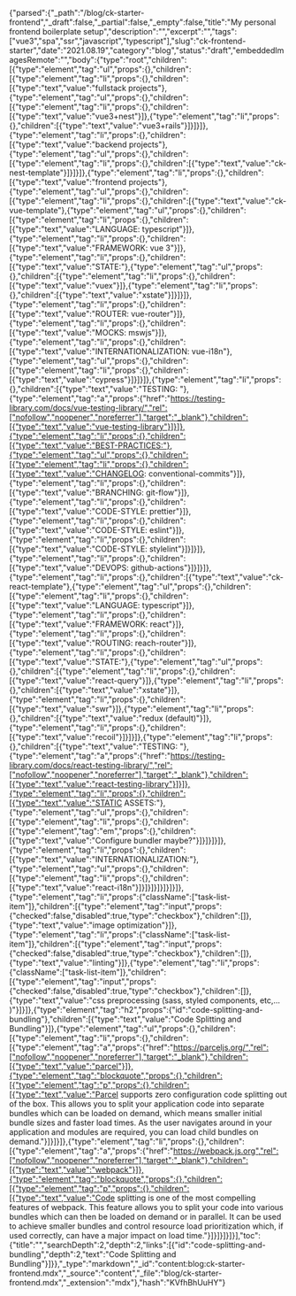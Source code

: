 {"parsed":{"_path":"/blog/ck-starter-frontend","_draft":false,"_partial":false,"_empty":false,"title":"My personal frontend boilerplate setup","description":"","excerpt":"","tags":["vue3","spa","ssr","javascript","typescript"],"slug":"ck-frontend-starter","date":"2021.08.19","category":"blog","status":"draft","embeddedImagesRemote":"","body":{"type":"root","children":[{"type":"element","tag":"ul","props":{},"children":[{"type":"element","tag":"li","props":{},"children":[{"type":"text","value":"fullstack projects"},{"type":"element","tag":"ul","props":{},"children":[{"type":"element","tag":"li","props":{},"children":[{"type":"text","value":"vue3+nest"}]},{"type":"element","tag":"li","props":{},"children":[{"type":"text","value":"vue3+rails"}]}]}]},{"type":"element","tag":"li","props":{},"children":[{"type":"text","value":"backend projects"},{"type":"element","tag":"ul","props":{},"children":[{"type":"element","tag":"li","props":{},"children":[{"type":"text","value":"ck-nest-template"}]}]}]},{"type":"element","tag":"li","props":{},"children":[{"type":"text","value":"frontend projects"},{"type":"element","tag":"ul","props":{},"children":[{"type":"element","tag":"li","props":{},"children":[{"type":"text","value":"ck-vue-template"},{"type":"element","tag":"ul","props":{},"children":[{"type":"element","tag":"li","props":{},"children":[{"type":"text","value":"LANGUAGE: typescript"}]},{"type":"element","tag":"li","props":{},"children":[{"type":"text","value":"FRAMEWORK: vue 3"}]},{"type":"element","tag":"li","props":{},"children":[{"type":"text","value":"STATE:"},{"type":"element","tag":"ul","props":{},"children":[{"type":"element","tag":"li","props":{},"children":[{"type":"text","value":"vuex"}]},{"type":"element","tag":"li","props":{},"children":[{"type":"text","value":"xstate"}]}]}]},{"type":"element","tag":"li","props":{},"children":[{"type":"text","value":"ROUTER: vue-router"}]},{"type":"element","tag":"li","props":{},"children":[{"type":"text","value":"MOCKS: mswjs"}]},{"type":"element","tag":"li","props":{},"children":[{"type":"text","value":"INTERNATIONALIZATION: vue-i18n"},{"type":"element","tag":"ul","props":{},"children":[{"type":"element","tag":"li","props":{},"children":[{"type":"text","value":"cypress"}]}]}]},{"type":"element","tag":"li","props":{},"children":[{"type":"text","value":"TESTING: "},{"type":"element","tag":"a","props":{"href":"https://testing-library.com/docs/vue-testing-library/","rel":["nofollow","noopener","noreferrer"],"target":"_blank"},"children":[{"type":"text","value":"vue-testing-library"}]}]},{"type":"element","tag":"li","props":{},"children":[{"type":"text","value":"BEST-PRACTICES:"},{"type":"element","tag":"ul","props":{},"children":[{"type":"element","tag":"li","props":{},"children":[{"type":"text","value":"CHANGELOG: conventional-commits"}]},{"type":"element","tag":"li","props":{},"children":[{"type":"text","value":"BRANCHING: git-flow"}]},{"type":"element","tag":"li","props":{},"children":[{"type":"text","value":"CODE-STYLE: prettier"}]},{"type":"element","tag":"li","props":{},"children":[{"type":"text","value":"CODE-STYLE: eslint"}]},{"type":"element","tag":"li","props":{},"children":[{"type":"text","value":"CODE-STYLE: stylelint"}]}]}]},{"type":"element","tag":"li","props":{},"children":[{"type":"text","value":"DEVOPS: github-actions"}]}]}]},{"type":"element","tag":"li","props":{},"children":[{"type":"text","value":"ck-react-template"},{"type":"element","tag":"ul","props":{},"children":[{"type":"element","tag":"li","props":{},"children":[{"type":"text","value":"LANGUAGE: typescript"}]},{"type":"element","tag":"li","props":{},"children":[{"type":"text","value":"FRAMEWORK: react"}]},{"type":"element","tag":"li","props":{},"children":[{"type":"text","value":"ROUTING: reach-router"}]},{"type":"element","tag":"li","props":{},"children":[{"type":"text","value":"STATE:"},{"type":"element","tag":"ul","props":{},"children":[{"type":"element","tag":"li","props":{},"children":[{"type":"text","value":"react-query"}]},{"type":"element","tag":"li","props":{},"children":[{"type":"text","value":"xstate"}]},{"type":"element","tag":"li","props":{},"children":[{"type":"text","value":"swr"}]},{"type":"element","tag":"li","props":{},"children":[{"type":"text","value":"redux (default)"}]},{"type":"element","tag":"li","props":{},"children":[{"type":"text","value":"recoil"}]}]}]},{"type":"element","tag":"li","props":{},"children":[{"type":"text","value":"TESTING: "},{"type":"element","tag":"a","props":{"href":"https://testing-library.com/docs/react-testing-library/","rel":["nofollow","noopener","noreferrer"],"target":"_blank"},"children":[{"type":"text","value":"react-testing-library"}]}]},{"type":"element","tag":"li","props":{},"children":[{"type":"text","value":"STATIC ASSETS:"},{"type":"element","tag":"ul","props":{},"children":[{"type":"element","tag":"li","props":{},"children":[{"type":"element","tag":"em","props":{},"children":[{"type":"text","value":"Configure bundler maybe?"}]}]}]}]},{"type":"element","tag":"li","props":{},"children":[{"type":"text","value":"INTERNATIONALIZATION:"},{"type":"element","tag":"ul","props":{},"children":[{"type":"element","tag":"li","props":{},"children":[{"type":"text","value":"react-i18n"}]}]}]}]}]}]}]},{"type":"element","tag":"li","props":{"className":["task-list-item"]},"children":[{"type":"element","tag":"input","props":{"checked":false,"disabled":true,"type":"checkbox"},"children":[]},{"type":"text","value":"image optimization"}]},{"type":"element","tag":"li","props":{"className":["task-list-item"]},"children":[{"type":"element","tag":"input","props":{"checked":false,"disabled":true,"type":"checkbox"},"children":[]},{"type":"text","value":"linting"}]},{"type":"element","tag":"li","props":{"className":["task-list-item"]},"children":[{"type":"element","tag":"input","props":{"checked":false,"disabled":true,"type":"checkbox"},"children":[]},{"type":"text","value":"css preprocessing (sass, styled components, etc,... )"}]}]},{"type":"element","tag":"h2","props":{"id":"code-splitting-and-bundling"},"children":[{"type":"text","value":"Code Splitting and Bundling"}]},{"type":"element","tag":"ul","props":{},"children":[{"type":"element","tag":"li","props":{},"children":[{"type":"element","tag":"a","props":{"href":"https://parceljs.org/","rel":["nofollow","noopener","noreferrer"],"target":"_blank"},"children":[{"type":"text","value":"parcel"}]},{"type":"element","tag":"blockquote","props":{},"children":[{"type":"element","tag":"p","props":{},"children":[{"type":"text","value":"Parcel supports zero configuration code splitting out of the box. This allows you to split your application code into separate bundles which can be loaded on demand, which means smaller initial bundle sizes and faster load times. As the user navigates around in your application and modules are required, you can load child bundles on demand."}]}]}]},{"type":"element","tag":"li","props":{},"children":[{"type":"element","tag":"a","props":{"href":"https://webpack.js.org","rel":["nofollow","noopener","noreferrer"],"target":"_blank"},"children":[{"type":"text","value":"webpack"}]},{"type":"element","tag":"blockquote","props":{},"children":[{"type":"element","tag":"p","props":{},"children":[{"type":"text","value":"Code splitting is one of the most compelling features of webpack. This feature allows you to split your code into various bundles which can then be loaded on demand or in parallel. It can be used to achieve smaller bundles and control resource load prioritization which, if used correctly, can have a major impact on load time."}]}]}]}]}],"toc":{"title":"","searchDepth":2,"depth":2,"links":[{"id":"code-splitting-and-bundling","depth":2,"text":"Code Splitting and Bundling"}]}},"_type":"markdown","_id":"content:blog:ck-starter-frontend.mdx","_source":"content","_file":"blog/ck-starter-frontend.mdx","_extension":"mdx"},"hash":"KVfhBhUuHY"}